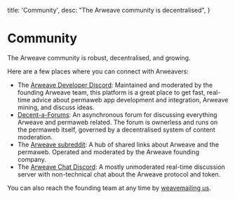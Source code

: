
  title: 'Community',
  desc: "The Arweave community is decentralised",
}

# Community

The Arweave community is robust, decentralised, and growing.

Here are a few places where you can connect with Arweavers:

- The [Arweave Developer Discord](): Maintained and moderated by the founding Arweave team, this platform is a great place to get fast, real-time advice about permaweb app development and integration, Arweave mining, and discuss ideas.
- [Decent-a-Forums](): An asynchronous forum for discussing everything Arweave and permaweb related. The forum is ownerless and runs on the permaweb itself, governed by a decentralised system of content moderation.
- The [Arweave subreddit](): A hub of shared links about Arweave and the permaweb. Operated and moderated by the Arweave founding company.
- The [Arweave Chat Discord](): A mostly unmoderated real-time discussion server with non-technical chat about the Arweave protocol and token.

You can also reach the founding team at any time by [weavemailing us](https://weavemail.app?to=OUR_ADDRESS).